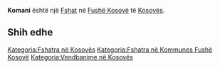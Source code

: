 {{Fshat në Kosovës
 | Emri                = Komani
| srp_N_name = Komani
| srp_N_FULL_NAME_RO = Komani
| srp_N_FULL_NAME_ND_RO = Komani
| srp_N_SORT_NAME_RG = KOMANI
| srp_N_FULL_NAME_RG = Komani
| srp_N_FULL_NAME_ND_RG = Komani

 | Emri (Rasa dhanore) = 
 | Figura              = 
 | Shteti              = Kosovo
 | Komuna              = Fushë Kosovë
 | Kodi postar         = 
 | Sipërfaqja          = 

 | Popullsia           = 

 | Regj. i popullsisë  = 
 | Dend. e popullsisë  = 
 | Faqja zyrtare       = 
 <!--- Koordinatat ----> 
 | Gjerësia            = 42.666111
 | Gjatësia            = 21.7275
 | Lartësia            = 
}}
'''Komani''' është një [[Fshat]] në [[Fushë Kosovë]] të [[Kosovës]].

<!-- == Gjeografia == -->
<!-- == Historia == -->
<!-- == Demografia == -->
== Shih edhe ==
{{Komuna Fushë Kosovë}}
{{Kosovo-Administrata-Cung}}

[[Kategoria:Fshatra në Kosovës]]
[[Kategoria:Fshatra në Kommunes Fushë Kosovë]]
[[Kategoria:Vendbanime në Kosovës]]